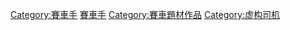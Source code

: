 [[Category:賽車手|Category:賽車手]]
[[Category:虛構運動員|賽車手]]
[[Category:賽車題材作品|Category:賽車題材作品]]
[[Category:虚构司机|Category:虚构司机]]